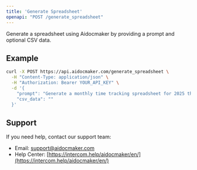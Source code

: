```yaml
---
title: 'Generate Spreadsheet'
openapi: "POST /generate_spreadsheet"
---
```


Generate a spreadsheet using Aidocmaker by providing a prompt and optional CSV data.

## Example

```bash
curl -X POST https://api.aidocmaker.com/generate_spreadsheet \
  -H "Content-Type: application/json" \
  -H "Authorization: Bearer YOUR_API_KEY" \
  -d '{
    "prompt": "Generate a monthly time tracking spreadsheet for 2025 that includes columns for date, project name, task description, hours worked, billable status, and notes. Include formulas to calculate total hours per project and per month.",
    "csv_data": ""
  }'
```

## Support

If you need help, contact our support team:

- Email: support@aidocmaker.com
- Help Center: [https://intercom.help/aidocmaker/en/](https://intercom.help/aidocmaker/en/)

